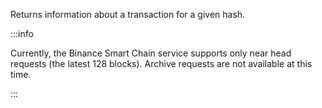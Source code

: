 Returns information about a transaction for a given hash.

:::info

Currently, the Binance Smart Chain service supports only near head requests (the latest 128 blocks).
Archive requests are not available at this time.

:::